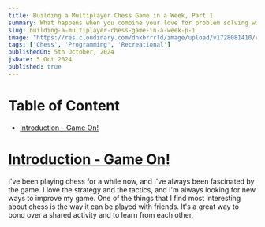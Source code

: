 ```yaml
---
title: Building a Multiplayer Chess Game in a Week, Part 1
summary: What happens when you combine your love for problem solving with code and chess? Well, ChessIO happens.
slug: building-a-multiplayer-chess-game-in-a-week-p-1
image: "https://res.cloudinary.com/dnkbrrrld/image/upload/v1728081410/cover-chess-io_ufclvx.png"
tags: ['Chess', 'Programming', 'Recreational']
publishedOn: 5th October, 2024
jsDate: 5 Oct 2024
published: true
---
```


<HeroImage src="https://res.cloudinary.com/dnkbrrrld/image/upload/v1728081410/cover-chess-io_ufclvx.png" />

# Table of Content

- [Introduction - Game On!](#introduction)

# [Introduction - Game On!](#introduction)

I've been playing chess for a while now, and I've always been fascinated by the
game. I love the strategy and the tactics, and I'm always looking for new ways
to improve my game. One of the things that I find most interesting about chess
is the way it can be played with friends. It's a great way to bond over a shared
activity and to learn from each other.
